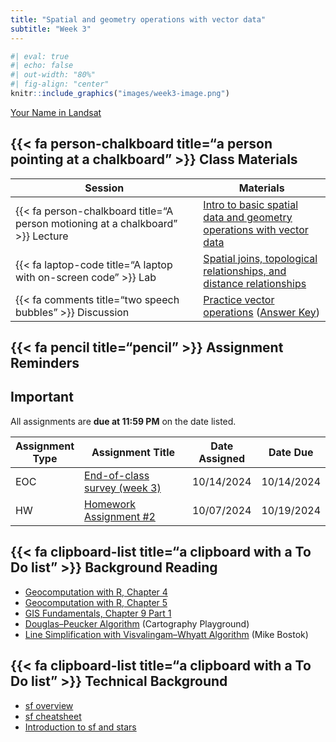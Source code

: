 ```yaml
---
title: "Spatial and geometry operations with vector data"
subtitle: "Week 3"
---
```


```r
#| eval: true
#| echo: false
#| out-width: "80%"
#| fig-align: "center"
knitr::include_graphics("images/week3-image.png")
```

::: {.gray-text .center-text}
[Your Name in Landsat](https://landsat.gsfc.nasa.gov/apps/YourNameInLandsat-main/index.html){target="_blank"}
:::

## {{< fa person-chalkboard title="a person pointing at a chalkboard" >}} Class Materials

| Session                                                                         | Materials                                             |
|---------------------------------------------------------------------------------|-------------------------------------------------------|
| {{< fa person-chalkboard title="A person motioning at a chalkboard" >}} Lecture | [Intro to basic spatial data and geometry operations with vector data](https://docs.google.com/presentation/d/1H0kwdJ3rzF6pJkgLYC5KzmMBmYzBV-NJRb1I-3zePYg/present?usp=sharing){target="_blank"}                  |
| {{< fa laptop-code title="A laptop with on-screen code" >}} Lab                 | [Spatial joins, topological relationships, and distance relationships](labs/week3.qmd)        |
| {{< fa comments title="two speech bubbles" >}} Discussion               | [Practice vector operations](discussions/week3-discussion.qmd) ([Answer Key](discussions/answer-keys/week3-discussion-answerKey.qmd)) |

## {{< fa pencil title="pencil" >}} Assignment Reminders {#assignment-reminders}

:::{.callout-important icon=true}
## Important
All assignments are **due at 11:59 PM** on the date listed.
:::

| Assignment Type | Assignment Title                              | Date Assigned | Date Due   |
|-----------------|-----------------------------------------------|---------------|------------|
| EOC             | [End-of-class survey (week 3)](https://forms.gle/sk7RrZeaCNjLVkru5){target="_blank"}              | 10/14/2024    | 10/14/2024 |
| HW              | [Homework Assignment #2](../assignments/HW2.qmd){target="_blank"} | 10/07/2024    | 10/19/2024 |


## {{< fa clipboard-list title="a clipboard with a To Do list" >}} Background Reading
- [Geocomputation with R, Chapter 4](https://r.geocompx.org/spatial-operations.html){target="_blank"}
- [Geocomputation with R, Chapter 5](https://r.geocompx.org/geometry-operations.html){target="_blank"}
- [GIS Fundamentals, Chapter 9 Part 1](readings/Bolstad-chapter9-part1.pdf){target="_blank"}
- [Douglas–Peucker Algorithm](https://cartography-playground.gitlab.io/playgrounds/douglas-peucker-algorithm/){target="_blank"} (Cartography Playground)
- [Line Simplification with Visvalingam–Whyatt Algorithm](https://bost.ocks.org/mike/simplify/){target="_blank"} (Mike Bostok)

## {{< fa clipboard-list title="a clipboard with a To Do list" >}} Technical Background
- [sf overview](https://r-spatial.github.io/sf/index.html){target="_blank"}
- [sf cheatsheet](https://github.com/rstudio/cheatsheets/blob/main/sf.pdf){target="_blank"}
- [Introduction to sf and stars](https://r-spatial.org/book/07-Introsf.html){target="_blank"}